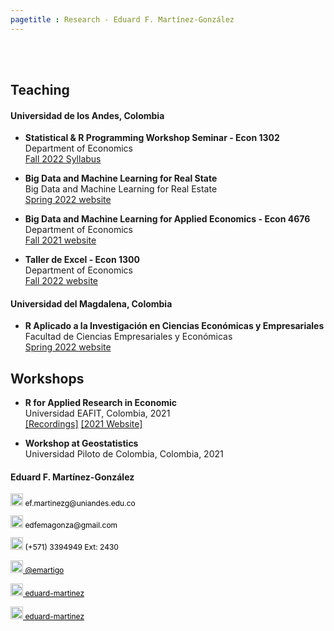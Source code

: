 ```yaml
---
pagetitle : Research - Eduard F. Martínez-González
---
```


<br>  </br> <!--- Agrega lineas en blanco --->

<p>  </p> <!--- Agrega una linea en blanco --->

<!------------- Panel de la izquierda ------------->
<div class="col-sm-9">

## Teaching

#### Universidad de los Andes, Colombia

* **Statistical & R Programming Workshop Seminar - Econ 1302** <br>
  Department of Economics <br>
  [Fall 2022 Syllabus](https://eduard-martinez.github.io/teaching/r_uniandes/2022-02/syllabus.pdf)

* **Big Data and Machine Learning for Real State** <br>
  Big Data and Machine Learning for Real Estate  <br>
  [Spring 2022 website](https://ignaciomsarmiento.github.io/teaching/BDML)

* **Big Data and Machine Learning for Applied Economics - Econ 4676**  <br>
  Department of Economics  <br>
  [Fall 2021 website](https://github.com/ECON-4676-UNIANDES-Fall-2021)

* **Taller de Excel - Econ 1300** <br>
  Department of Economics <br>
  [Fall 2022 website](https://eduard-martinez.github.io/teaching/excel/2022-02/website.html)
  
#### Universidad del Magdalena, Colombia

* **R Aplicado a la Investigación en Ciencias Económicas y Empresariales** <br>
  Facultad de Ciencias Empresariales y Económicas <br>
  [Spring 2022 website](https://eduard-martinez.github.io/teaching/r_unimag/2022-01/website.html)
  
## Workshops

* **R for Applied Research in Economic** <br>
  Universidad EAFIT, Colombia, 2021 <br>
  [[Recordings]](https://www.youtube.com/channel/UCLqqb0eZ1razOkTDusAVEnA) [[2021 Website]](https://github.com/taller-R/taller_cief_202102)
  
* **Workshop at Geostatistics** <br>
  Universidad Piloto de Colombia, Colombia, 2021 <br>


  
</div>
<!------------- Panel de la izquierda ------------->



<!------------- Panel de la derecha ------------->
<div class="col-sm-3">

#### Eduard F. Martínez-González
 
<!-- Correo -->
<p style="color:black;font-size:12px;"><img alt="Qries" src="./images/correo.png" width=20" height="20"> ef.martinezg@uniandes.edu.co </img></p>

<!-- Correo -->
<p style="color:black;font-size:12px;"><img alt="Qries" src="./images/correo.png" width=20" height="20"> edfemagonza@gmail.com </img></p>

<!-- Tel -->
<p style="color:black;font-size:12px;"><img alt="Qries" src="./images/tel.png" width=20" height="20"> (+571) 3394949 Ext: 2430</img></p>

<!-- Twitter -->
 <a href="https://twitter.com/emartigo" style="color:black;font-size:12px;"> <img alt="Qries" src="./images/twitter.jpg" width=20" height="20">  @emartigo</a> 

<!-- gitlab -->
<a href="https://gitlab.com/eduard-martinez" style="color:black;font-size:12px;"> <img alt="Qries" src="./images/gitlab.png" width=20" height="20">  eduard-martinez</a>

<!-- GitHub -->
<a href="https://github.com/eduard-martinez" style="color:black;font-size:12px;"> <img alt="Qries" src="./images/github.png" width=20" height="20">  eduard-martinez</a>

</div>
<!------------- Panel de la derecha ------------->



<br>  </br> <!--- Agrega lineas en blanco --->
